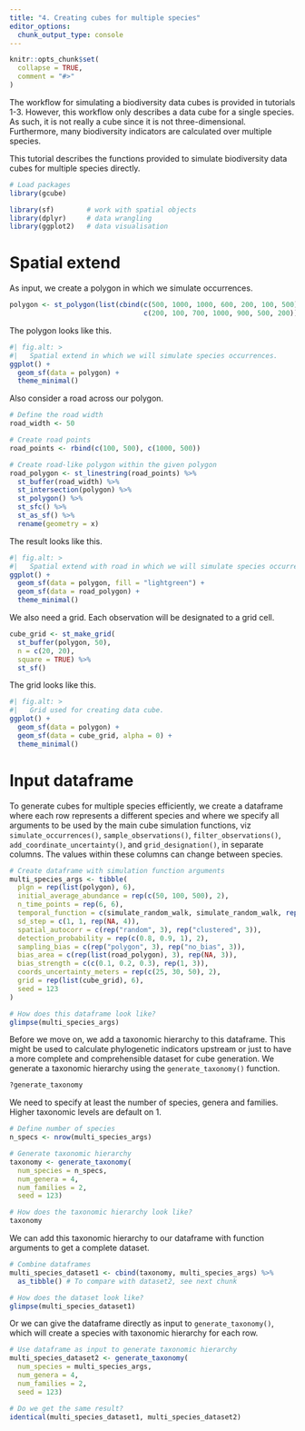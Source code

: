```yaml
---
title: "4. Creating cubes for multiple species"
editor_options: 
  chunk_output_type: console
---
```


```r
knitr::opts_chunk$set(
  collapse = TRUE,
  comment = "#>"
)
```

The workflow for simulating a biodiversity data cubes is provided in tutorials 1-3.
However, this workflow only describes a data cube for a single species.
As such, it is not really a cube since it is not three-dimensional.
Furthermore, many biodiversity indicators are calculated over multiple species.

This tutorial describes the functions provided to simulate biodiversity data cubes for multiple species directly.

```r
# Load packages
library(gcube)

library(sf)        # work with spatial objects
library(dplyr)     # data wrangling
library(ggplot2)   # data visualisation
```

# Spatial extend

As input, we create a polygon in which we simulate occurrences.

```r
polygon <- st_polygon(list(cbind(c(500, 1000, 1000, 600, 200, 100, 500),
                                 c(200, 100, 700, 1000, 900, 500, 200))))
```

The polygon looks like this.

```r
#| fig.alt: >
#|   Spatial extend in which we will simulate species occurrences.
ggplot() +
  geom_sf(data = polygon) +
  theme_minimal()
```

Also consider a road across our polygon.

```r
# Define the road width
road_width <- 50

# Create road points
road_points <- rbind(c(100, 500), c(1000, 500))

# Create road-like polygon within the given polygon
road_polygon <- st_linestring(road_points) %>%
  st_buffer(road_width) %>%
  st_intersection(polygon) %>%
  st_polygon() %>%
  st_sfc() %>%
  st_as_sf() %>%
  rename(geometry = x)
```

The result looks like this.

```r
#| fig.alt: >
#|   Spatial extend with road in which we will simulate species occurrences.
ggplot() +
  geom_sf(data = polygon, fill = "lightgreen") +
  geom_sf(data = road_polygon) +
  theme_minimal()
```

We also need a grid.
Each observation will be designated to a grid cell.

```r
cube_grid <- st_make_grid(
  st_buffer(polygon, 50),
  n = c(20, 20),
  square = TRUE) %>%
  st_sf()
```

The grid looks like this.

```r
#| fig.alt: >
#|   Grid used for creating data cube.
ggplot() +
  geom_sf(data = polygon) +
  geom_sf(data = cube_grid, alpha = 0) +
  theme_minimal()
```

# Input dataframe

To generate cubes for multiple species efficiently, we create a dataframe where each row represents a different species and where we specify all arguments to be used by the main cube simulation functions, viz `simulate_occurrences()`, `sample_observations()`, `filter_observations()`, `add_coordinate_uncertainty()`, and `grid_designation()`, in separate columns.
The values within these columns can change between species.

```r
# Create dataframe with simulation function arguments
multi_species_args <- tibble(
  plgn = rep(list(polygon), 6),
  initial_average_abundance = rep(c(50, 100, 500), 2),
  n_time_points = rep(6, 6),
  temporal_function = c(simulate_random_walk, simulate_random_walk, rep(NA, 4)),
  sd_step = c(1, 1, rep(NA, 4)),
  spatial_autocorr = c(rep("random", 3), rep("clustered", 3)),
  detection_probability = rep(c(0.8, 0.9, 1), 2),
  sampling_bias = c(rep("polygon", 3), rep("no_bias", 3)),
  bias_area = c(rep(list(road_polygon), 3), rep(NA, 3)),
  bias_strength = c(c(0.1, 0.2, 0.3), rep(1, 3)),
  coords_uncertainty_meters = rep(c(25, 30, 50), 2),
  grid = rep(list(cube_grid), 6),
  seed = 123
)

# How does this dataframe look like?
glimpse(multi_species_args)
```

Before we move on, we add a taxonomic hierarchy to this dataframe.
This might be used to calculate phylogenetic indicators upstream or just to have a more complete and comprehensible dataset for cube generation.
We generate a taxonomic hierarchy using the `generate_taxonomy()` function.

```r
?generate_taxonomy
```

We need to specify at least the number of species, genera and families.
Higher taxonomic levels are default on 1.

```r
# Define number of species
n_specs <- nrow(multi_species_args)

# Generate taxonomic hierarchy
taxonomy <- generate_taxonomy(
  num_species = n_specs,
  num_genera = 4,
  num_families = 2,
  seed = 123)

# How does the taxonomic hierarchy look like?
taxonomy
```

We can add this taxonomic hierarchy to our dataframe with function arguments to get a complete dataset.

```r
# Combine dataframes
multi_species_dataset1 <- cbind(taxonomy, multi_species_args) %>%
  as_tibble() # To compare with dataset2, see next chunk

# How does the dataset look like?
glimpse(multi_species_dataset1)
```

Or we can give the dataframe directly as input to `generate_taxonomy()`, which will create a species with taxonomic hierarchy for each row.

```r
# Use dataframe as input to generate taxonomic hierarchy
multi_species_dataset2 <- generate_taxonomy(
  num_species = multi_species_args,
  num_genera = 4,
  num_families = 2,
  seed = 123)

# Do we get the same result?
identical(multi_species_dataset1, multi_species_dataset2)
```
